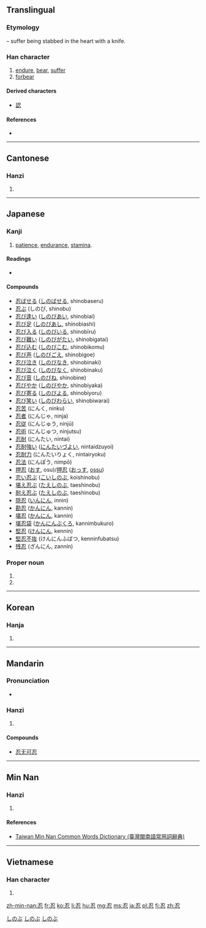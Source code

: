 ==Translingual==
===Etymology===
{{Han compound|刃|t1=knife|心|t2=heart|ls=ic}} – suffer being stabbed in the heart with a knife.

===Han character===
{{Han char|rn=61|rad=心|as=03|sn=7|four=1733<sub>2</sub>|canj=尸戈心 (SIP)|ids=⿱[[刃]][[心]]}}

# [[endure]], [[bear]], [[suffer]]
# [[forbear]]

====Derived characters====
* [[認]]

====References====
* {{Han ref|kx=0376.040|dkj=10312|dj=0702.120|hdz=42271.030|uh=5FCD|ud=24525|bh=A7D4|bd=42964}}

----

==Cantonese==

===Hanzi===
{{yue-hanzi|jyut=[[jan2]]|y=yan2}}

# {{defn|lang=yue|sort=心03}}

----

==Japanese==

===Kanji===
{{ja-kanji|grade=c|rs=心03}}

# [[patience]], [[endurance]], [[stamina]].

====Readings====
* {{ja-readings|on=[[にん]] (nin)|kun=しの (shino)}}

====Compounds====
* [[忍ばせる]] ([[しのばせる]], shinobaseru)
* [[忍ぶ]] (しのび, shinobu)
* [[忍び逢い]] ([[しのびあい]], shinobiai)
* [[忍び足]] ([[しのびあし]], shinobiashi)
* [[忍び入る]] ([[しのびいる]], shinobīru)
* [[忍び難い]] ([[しのびがたい]], shinobigatai)
* [[忍び込む]] ([[しのびこむ]], shinobikomu)
* [[忍び声]] ([[しのびごえ]], shinobigoe)
* [[忍び泣き]] ([[しのびなき]], shinobinaki)
* [[忍び泣く]] ([[しのびなく]], shinobinaku)
* [[忍び音]] ([[しのびね]], shinobine)
* [[忍びやか]] ([[しのびやか]], shinobiyaka)
* [[忍び寄る]] ([[しのびよる]], shinobiyoru)
* [[忍び笑い]] ([[しのびわらい]], shinobiwarai)
* [[忍苦]] (にんく, ninku)
* [[忍者]] (にんじゃ, ninja)
* [[忍従]] (にんじゅう, ninjū)
* [[忍術]] (にんじゅつ, ninjutsu)
* [[忍耐]] (にんたい, nintai)
* [[忍耐強い]] ([[にんたいづよい]], nintaidzuyoi)
* [[忍耐力]] (にんたいりょく, nintairyoku)
* [[忍法]] (にんぽう, nimpō)
* [[押忍]] ([[おす]], osu)/[[押忍]] ([[おっす]], [[ossu]])
* [[恋い忍ぶ]] ([[こいしのぶ]], koishinobu)
* [[堪え忍ぶ]] ([[たえしのぶ]], taeshinobu)
* [[耐え忍ぶ]] ([[たえしのぶ]], taeshinobu)
* [[隠忍]] ([[いんにん]], innin)
* [[勘忍]] ([[かんにん]], kannin)
* [[堪忍]] ([[かんにん]], kannin)
* [[堪忍袋]] ([[かんにんぶくろ]], kannimbukuro)
* [[堅忍]] ([[けんにん]], kennin)
* [[堅忍不抜]] (けんにんふばつ, kenninfubatsu)
* [[残忍]] (ざんにん, zannin)

===Proper noun===
{{ja-pos|k|proper|hira=しのぶ|rom=Shinobu}}

# {{given name|male|or=female|lang=ja}}
# {{surname|lang=ja}}

[[Category:Japanese surnames|しのぶ]]
[[Category:Japanese male given names|しのぶ]]
[[Category:Japanese female given names|しのぶ]]

----

==Korean==

===Hanja===
{{ko-hanja|hangeul=인|eumhun=|rv=in|mr=in|y=in}}

# {{defn|lang=ko|sort=心03}}

----

==Mandarin==

===Pronunciation===
* {{audio|Zh-ren.ogg|Audio|lang=cmn}}

===Hanzi===
{{cmn-hanzi|pin=[[rěn]] ([[ren3]])|wg=jen<sup>3</sup>}}

# {{defn|lang=cmn|sort=心03}}

====Compounds====
* [[忍无可忍]]

----

==Min Nan==

===Hanzi===
{{nan-hanzi|tlpa=[[jím]] (jim<sup>2</sup>), [[lím]] (lim<sup>2</sup>), [[lún]] (lun<sup>2</sup>)}}

# {{defn|lang=nan|sort=心03}}

====References====
*[http://twblg.dict.edu.tw/holodict_new/result_detail.jsp?n_no=3148&curpage=1&sample=%E5%BF%8D&radiobutton=1&querytarget=1&limit=20&pagenum=1&rowcount=11 Taiwan Min Nan Common Words Dictionary (臺灣閩南語常用詞辭典)]

----

==Vietnamese==

===Han character===
{{vi-hantu|[[nhẫn]], [[nhịn]], [[những]], [[nhẩn]], [[nhẵn]]|rs=心03}}

# {{defn|lang=vi|sort=心03}}

[[zh-min-nan:忍]]
[[fr:忍]]
[[ko:忍]]
[[li:忍]]
[[hu:忍]]
[[mg:忍]]
[[ms:忍]]
[[ja:忍]]
[[pl:忍]]
[[fi:忍]]
[[zh:忍]]